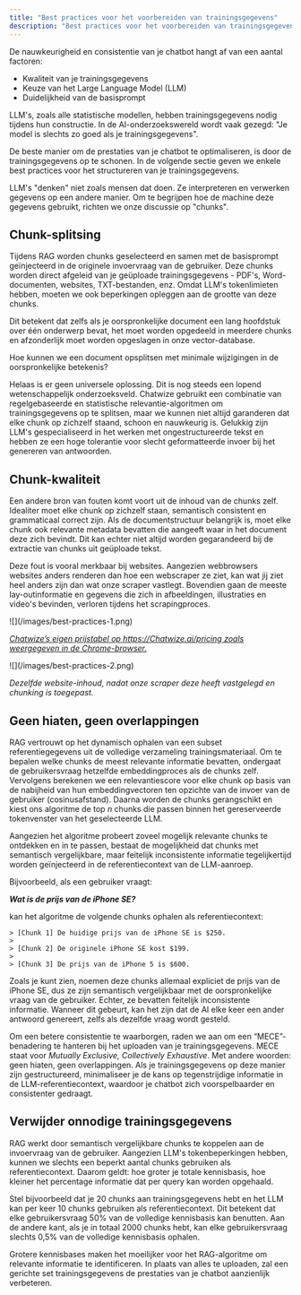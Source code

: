 ```yaml
---
title: "Best practices voor het voorbereiden van trainingsgegevens"
description: "Best practices voor het voorbereiden van trainingsgegevens – optimaliseer de prestaties van je Chatwize chatbot met heldere en schone data."
---
```


De nauwkeurigheid en consistentie van je chatbot hangt af van een aantal factoren:

- Kwaliteit van je trainingsgegevens
- Keuze van het Large Language Model (LLM)
- Duidelijkheid van de basisprompt

LLM's, zoals alle statistische modellen, hebben trainingsgegevens nodig tijdens hun constructie. In de AI-onderzoekswereld wordt vaak gezegd: "Je model is slechts zo goed als je trainingsgegevens".

De beste manier om de prestaties van je chatbot te optimaliseren, is door de trainingsgegevens op te schonen. In de volgende sectie geven we enkele best practices voor het structureren van je trainingsgegevens.

LLM's "denken" niet zoals mensen dat doen. Ze interpreteren en verwerken gegevens op een andere manier. Om te begrijpen hoe de machine deze gegevens gebruikt, richten we onze discussie op "chunks".

## Chunk-splitsing

Tijdens RAG worden chunks geselecteerd en samen met de basisprompt geïnjecteerd in de originele invoervraag van de gebruiker. Deze chunks worden direct afgeleid van je geüploade trainingsgegevens - PDF's, Word-documenten, websites, TXT-bestanden, enz. Omdat LLM's tokenlimieten hebben, moeten we ook beperkingen opleggen aan de grootte van deze chunks.

Dit betekent dat zelfs als je oorspronkelijke document een lang hoofdstuk over één onderwerp bevat, het moet worden opgedeeld in meerdere chunks en afzonderlijk moet worden opgeslagen in onze vector-database.

Hoe kunnen we een document opsplitsen met minimale wijzigingen in de oorspronkelijke betekenis?

Helaas is er geen universele oplossing. Dit is nog steeds een lopend wetenschappelijk onderzoeksveld. Chatwize gebruikt een combinatie van regelgebaseerde en statistische relevantie-algoritmen om trainingsgegevens op te splitsen, maar we kunnen niet altijd garanderen dat elke chunk op zichzelf staand, schoon en nauwkeurig is. Gelukkig zijn LLM's gespecialiseerd in het werken met ongestructureerde tekst en hebben ze een hoge tolerantie voor slecht geformatteerde invoer bij het genereren van antwoorden.

## Chunk-kwaliteit

Een andere bron van fouten komt voort uit de inhoud van de chunks zelf. Idealiter moet elke chunk op zichzelf staan, semantisch consistent en grammaticaal correct zijn. Als de documentstructuur belangrijk is, moet elke chunk ook relevante metadata bevatten die aangeeft waar in het document deze zich bevindt. Dit kan echter niet altijd worden gegarandeerd bij de extractie van chunks uit geüploade tekst.

Deze fout is vooral merkbaar bij websites. Aangezien webbrowsers websites anders renderen dan hoe een webscraper ze ziet, kan wat jij ziet heel anders zijn dan wat onze scraper vastlegt. Bovendien gaan de meeste lay-outinformatie en gegevens die zich in afbeeldingen, illustraties en video's bevinden, verloren tijdens het scrapingproces.

<Frame>
  ![](/images/best-practices-1.png)
</Frame>

[_Chatwize’s eigen prijstabel op https://Chatwize.ai/pricing zoals weergegeven in de Chrome-browser._](https://Chatwize.ai/pricing)

<Frame>
  ![](/images/best-practices-2.png)
</Frame>

_Dezelfde website-inhoud, nadat onze scraper deze heeft vastgelegd en chunking is toegepast._

## Geen hiaten, geen overlappingen

RAG vertrouwt op het dynamisch ophalen van een subset referentiegegevens uit de volledige verzameling trainingsmateriaal.
Om te bepalen welke chunks de meest relevante informatie bevatten, ondergaat de gebruikersvraag hetzelfde embeddingproces als de chunks zelf. Vervolgens berekenen we een relevantiescore voor elke chunk op basis van de nabijheid van hun embeddingvectoren ten opzichte van de invoer van de gebruiker (cosinusafstand). Daarna worden de chunks gerangschikt en kiest ons algoritme de top _n_ chunks die passen binnen het gereserveerde tokenvenster van het geselecteerde LLM.

Aangezien het algoritme probeert zoveel mogelijk relevante chunks te ontdekken en in te passen, bestaat de mogelijkheid dat chunks met semantisch vergelijkbare, maar feitelijk inconsistente informatie tegelijkertijd worden geïnjecteerd in de referentiecontext van de LLM-aanroep.

Bijvoorbeeld, als een gebruiker vraagt:

**_Wat is de prijs van de iPhone SE?_**

kan het algoritme de volgende chunks ophalen als referentiecontext:

```
> [Chunk 1] De huidige prijs van de iPhone SE is $250.
>
> [Chunk 2] De originele iPhone SE kost $199.
>
> [Chunk 3] De prijs van de iPhone 5 is $600.
```

Zoals je kunt zien, noemen deze chunks allemaal expliciet de prijs van de iPhone SE, dus ze zijn semantisch vergelijkbaar met de oorspronkelijke vraag van de gebruiker. Echter, ze bevatten feitelijk inconsistente informatie. Wanneer dit gebeurt, kan het zijn dat de AI elke keer een ander antwoord genereert, zelfs als dezelfde vraag wordt gesteld.

Om een betere consistentie te waarborgen, raden we aan om een “MECE”-benadering te hanteren bij het uploaden van je trainingsgegevens. MECE staat voor _Mutually Exclusive, Collectively Exhaustive_. Met andere woorden: geen hiaten, geen overlappingen. Als je trainingsgegevens op deze manier zijn gestructureerd, minimaliseer je de kans op tegenstrijdige informatie in de LLM-referentiecontext, waardoor je chatbot zich voorspelbaarder en consistenter gedraagt.

## Verwijder onnodige trainingsgegevens

RAG werkt door semantisch vergelijkbare chunks te koppelen aan de invoervraag van de gebruiker. Aangezien LLM's tokenbeperkingen hebben, kunnen we slechts een beperkt aantal chunks gebruiken als referentiecontext. Daarom geldt: hoe groter je totale kennisbasis, hoe kleiner het percentage informatie dat per query kan worden opgehaald.

Stel bijvoorbeeld dat je 20 chunks aan trainingsgegevens hebt en het LLM kan per keer 10 chunks gebruiken als referentiecontext. Dit betekent dat elke gebruikersvraag 50% van de volledige kennisbasis kan benutten. Aan de andere kant, als je in totaal 2000 chunks hebt, kan elke gebruikersvraag slechts 0,5% van de volledige kennisbasis ophalen.

Grotere kennisbases maken het moeilijker voor het RAG-algoritme om relevante informatie te identificeren. In plaats van alles te uploaden, zal een gerichte set trainingsgegevens de prestaties van je chatbot aanzienlijk verbeteren.